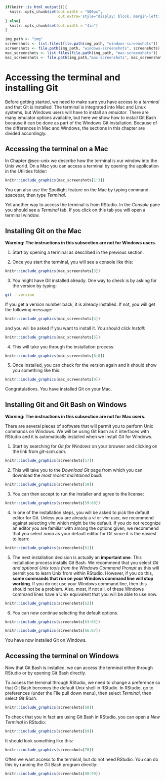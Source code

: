 ```r
if(knitr::is_html_output()){
  knitr::opts_chunk$set(out.width = "500px", 
                        out.extra='style="display: block; margin-left: auto; margin-right: auto;padding:3px;"')
} else{
  knitr::opts_chunk$set(out.width = "4in")
}

img_path <- "img"
screenshots <- list.files(file.path(img_path, "windows-screenshots"))
screenshots <- file.path(img_path, "windows-screenshots", screenshots)
mac_screenshots <- list.files(file.path(img_path, "mac-screenshots"))
mac_screenshots <- file.path(img_path,"mac-screenshots", mac_screenshots)
```


# Accessing the terminal and installing Git 

Before getting started, we need to make sure you have access to a _terminal_ and that Git is installed. The terminal is integrated into Mac and Linux systems, but Windows users will have to install an _emulator_. There are many emulator options available, but here we show how to install Git Bash because it can be done as part of the Windows Git installation. Because of the differences in Mac and Windows, the sections in this chapter are divided accordingly.

## Accessing the terminal on a Mac {#sec-terminal-on-mac}

In Chapter @sec-unix we describe how the     terminal is our window into the Unix world. On a Mac you can access a terminal by opening the application in the Utilities folder:

```r
knitr::include_graphics(mac_screenshots[1:3]) 
```

You can also use the Spotlight feature on the Mac by typing command-spacebar, then type _Terminal_. 

Yet another way to access the terminal is from RStudio. In the _Console_ pane you should see a _Terminal_ tab. If you click on this tab you will open a terminal window.

## Installing Git on the Mac

**Warning: The instructions in this subsection are not for Windows users.**

1. Start by opening a terminal as described in the previous section.

2. Once you start the terminal, you will see a console like this:

```r
knitr::include_graphics(mac_screenshots[3]) 
```

3. You might have Git installed already. One way to check is by asking for the version by typing:

```bash
git --version
```
    
If you get a version number back, it is already installed. If not, you will get the following message:
    
```r
knitr::include_graphics(mac_screenshots[4]) 
```

and you will be asked if you want to install it. You should click _Install_:

```r
knitr::include_graphics(mac_screenshots[5]) 
```

4. This will take you through the installation process:

```r
knitr::include_graphics(mac_screenshots[6:8]) 
```

5. Once installed, you can check for the version again and it should show you something like this:

```r
knitr::include_graphics(mac_screenshots[9]) 
```

Congratulations. You have installed Git on your Mac.


## Installing Git and Git Bash on Windows

**Warning: The instructions in this subsection are not for Mac users.**

There are several pieces of software that will permit you to perform Unix commands on Windows. We will be using Git Bash as it interfaces with RStudio and it is automatically installed when we install Git for Windows.

1. Start by searching for _Git for Windows_ on your browser and clicking on the link from _git-scm.com_.

```r
knitr::include_graphics(screenshots[57]) 
```

2. This will take you to the _Download Git_ page from which you can download the _most recent maintained build_:

```r
knitr::include_graphics(screenshots[58]) 
```

3. You can then accept to run the installer and agree to the license:

```r
knitr::include_graphics(screenshots[59:60]) 
```

4. In one of the installation steps, you will be asked to pick the default editor for Git. Unless you are already a _vi_ or _vim_ user, we recommend against selecting _vim_ which might be the default. If you do not recognize an editor you are familiar with among the options given, we recommend that you select _nano_ as your default editor for Git since it is the easiest to learn:

```r
knitr::include_graphics(screenshots[61]) 
```

5. The next installation decision is actually an **important one**. This installation process installs Git Bash. We recommend that you select _Git and optional Unix tools from the Windows Command Prompt_ as this will permit you to learn Unix from within RStudio. However, if you do this, **some commands that run on your Windows command line will stop working**. If you do not use your Windows command line, then this should not be a problem. Also, most, if not all, of these Windows command lines have a Unix equivalent that you will be able to use now. 

```r
knitr::include_graphics(screenshots[62]) 
```

6. You can now continue selecting the default options.

```r
knitr::include_graphics(screenshots[63:65]) 
```

```r
knitr::include_graphics(screenshots[66:67]) 
```

You have now installed Git on Windows.

## Accessing the terminal on Windows {#sec-terminal-on-windows}

Now that Git Bash is installed, we can access the terminal either through RStudio or by opening Git Bash directly.

To access the terminal through RStudio, we need to change a preference so that Git Bash becomes the default Unix shell in RStudio. In RStudio, go to preferences (under the File pull down menu), then select _Terminal_, then select _Git Bash_:
 
```r
knitr::include_graphics(screenshots[68]) 
```

To check that you in fact are using Git Bash in RStudio, you can open a _New Terminal_ in RStudio: 

```r
knitr::include_graphics(screenshots[69]) 
```

It should look something like this:

```r
knitr::include_graphics(screenshots[70]) 
```

Often we want access to the terminal, but do not need RStudio. You can do this by running the Git Bash program directly:

```r
knitr::include_graphics(screenshots[98:99]) 
```